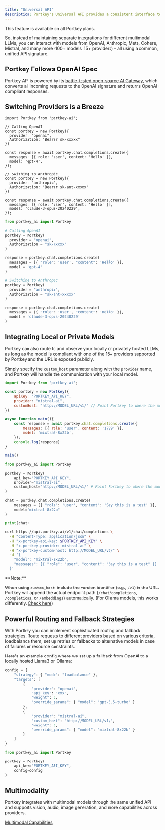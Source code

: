 ```yaml
---
title: "Universal API"
description: Portkey's Universal API provides a consistent interface to integrate a wide range of modalities (text, vision, audio) and LLMs (hosted OR local) into your apps.
---
```


<Check>
    This feature is available on all Portkey plans.
</Check>

 So, instead of maintaining separate integrations for different multimodal LLMs, you can interact with models from OpenAI, Anthropic, Meta, Cohere, Mistral, and many more (100+ models, 15+ providers) - all using a common, unified API signature.

## Portkey Follows OpenAI Spec

Portkey API is powered by its [battle-tested open-source AI Gateway](https://github.com/portkey-ai/gateway), which converts all incoming requests to the OpenAI signature and returns OpenAI-compliant responses.

## Switching Providers is a Breeze

<Tabs>
  <Tab title="Node">

  ```JS
import Portkey from 'portkey-ai';

// Calling OpenAI
const portkey = new Portkey({
    provider: "openai",
    Authorization: "Bearer sk-xxxxx"
})

const response = await portkey.chat.completions.create({
    messages: [{ role: 'user', content: 'Hello' }],
    model: 'gpt-4',
});

// Swithing to Anthropic
const portkey = new Portkey({
    provider: "anthropic",
    Authorization: "Bearer sk-ant-xxxxx"
})

const response = await portkey.chat.completions.create({
    messages: [{ role: 'user', content: 'Hello' }],
    model: 'claude-3-opus-20240229',
});
```
  </Tab>
  <Tab title="Python">

  ```py
from portkey_ai import Portkey

# Calling OpenAI
portkey = Portkey(
    provider = "openai",
    Authorization = "sk-xxxxx"
)

response = portkey.chat.completions.create(
    messages = [{ "role": 'user', "content": 'Hello' }],
    model = 'gpt-4'
)

# Switching to Anthropic
portkey = Portkey(
    provider = "anthropic",
    Authorization = "sk-ant-xxxxx"
)

response = portkey.chat.completions.create(
    messages = [{ "role": 'user', "content": 'Hello' }],
    model = 'claude-3-opus-20240229'
)
```
  </Tab>

</Tabs>

## Integrating Local or Private Models

Portkey can also route to and observe your locally or privately hosted LLMs, as long as the model is compliant with one of the 15+ providers supported by Portkey and the URL is exposed publicly.

Simply specify the `custom_host` parameter along with the `provider` name, and Portkey will handle the communication with your local model.

<Tabs>
  <Tab title="NodeJS">

```js
import Portkey from 'portkey-ai';

const portkey = new Portkey({
    apiKey: "PORTKEY_API_KEY",
    provider: "mistral-ai",
    customHost: "http://MODEL_URL/v1/" // Point Portkey to where the model is hosted
})

async function main(){
    const response = await portkey.chat.completions.create({
        messages: [{ role: 'user', content: '1729' }],
        model: 'mixtral-8x22b',
    });
    console.log(response)
}

main()
```
  </Tab>
  <Tab title="Python">

```py
from portkey_ai import Portkey

portkey = Portkey(
    api_key="PORTKEY_API_KEY",
    provider="mistral-ai",
    custom_host="http://MODEL_URL/v1/" # Point Portkey to where the model is hosted
)

chat = portkey.chat.completions.create(
    messages = [{ "role": 'user', "content": 'Say this is a test' }],
    model="mixtral-8x22b"
)

print(chat)
```
  </Tab>
<Tab title="REST API">

```sh
curl https://api.portkey.ai/v1/chat/completions \
  -H "Content-Type: application/json" \
  -H "x-portkey-api-key: $PORTKEY_API_KEY" \
  -H "x-portkey-provider: mistral-ai" \
  -H "x-portkey-custom-host: http://MODEL_URL/v1/" \
  -d '{
    "model": "mixtral-8x22b",
    "messages": [{ "role": "user", "content": "Say this is a test" }]
  }'
```
  </Tab>
</Tabs>

<Info>
**Note:**

When using `custom_host`, include the version identifier (e.g., `/v1`) in the URL. Portkey will append the actual endpoint path (`/chat/completions`, `/completions`, or `/embeddings`) automatically. (For Ollama models, this works differently. [Check here](/docs/integrations/llms/ollama))
</Info>

## Powerful Routing and Fallback Strategies

With Portkey you can implement sophisticated routing and fallback strategies. Route requests to different providers based on various criteria, loadbalance them, set up retries or fallbacks to alternative models in case of failures or resource constraints.

Here's an example config where we set up a fallback from OpenAI to a locally hosted Llama3 on Ollama:

```py
config = {
	"strategy": { "mode": "loadbalance" },
	"targets": [
		{
			"provider": "openai",
			"api_key": "xxx",
			"weight": 1,
			"override_params": { "model": "gpt-3.5-turbo" }
		},
		{
			"provider": "mistral-ai",
			"custom_host": "http://MODEL_URL/v1/",
			"weight": 1,
			"override_params": { "model": "mixtral-8x22b" }
		}
	]
}

from portkey_ai import Portkey

portkey = Portkey(
    api_key="PORTKEY_API_KEY",
    config=config
)
```

## Multimodality

Portkey integrates with multimodal models through the same unified API and supports vision, audio, image generation, and more capabilities across providers.

[Multimodal Capabilities](/docs/product/ai-gateway/multimodal-capabilities)
